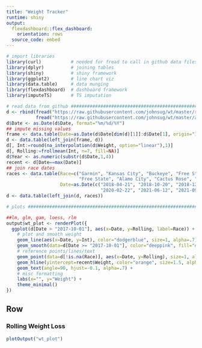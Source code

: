 ```yaml
---
title: "Weight Tracker"
runtime: shiny
output:
  flexdashboard::flex_dashboard:
    orientation: rows
  source_code: embed
---
```

  
```r
# import libraries
library(curl)           # needed for fread to call in github data files
library(dplyr)          # joining tables
library(shiny)          # shiny framework
library(ggplot2)        # line chart viz
library(data.table)     # data munging
library(flexdashboard)  # dashboard framework
library(imputeTS)       # TS imputation

# read data from github ##########################################################################
d <- rbind(fread("https://raw.githubusercontent.com/johnsug/wt/master/recent_wt.csv"), 
           fread("https://raw.githubusercontent.com/johnsug/wt/master/archived_wt.csv"))
d$Date <- as.Date(d$Date, format="%m/%d/%Y")
## impute missing values
frame <- data.table(Date=as.Date(d$Date[dim(d)[1]]:d$Date[1], origin="1970-01-01"))
d <- data.table(left_join(frame, d))
d[, Int:=round(na_interpolation(d$Weight, option="linear"),1)]
d[, Rolling:=frollmean(Int, n=7, fill=NA)]
d$Year <- as.numeric(substr(d$Date,1,4))
recent <- d[Date==max(Date)]
## join race dates
races <- data.table(Race=c("Garmin", "Kansas City", "Buckeye", "Free State", "Oregon", "St. George", "Psycho Wyco", 
                           "Free State", "Alamo City", "Cactus Rose", "Bandera"), 
                    Date=as.Date(c("2018-04-21", "2018-10-20", "2018-12-08", "2019-04-27", "2019-07-20", "2019-10-05", 
                                   "2020-02-22", "2021-06-12", "2021-09-11", "2021-10-22", "2022-01-08")))
d <- data.table(left_join(d, races))

# plots ##########################################################################################

##lm, glm, gam, loess, rlm
output$wt_plot <- renderPlot({
  ggplot(d[Date > "2017-10-01"], aes(x=Date, y=Rolling, label=Race)) + 
    # plot and smooth weight
    geom_line(aes(x=Date, y=Int), color="dodgerblue", size=1, alpha=.7) + 
    geom_smooth(data=d[Date >= "2017-10-01"], color="deeppink", fill="deeppink", alpha=.3, size=.5, method="loess", span=0.15) + 
    # reference points/lines/text
    geom_point(data=d[!is.na(Race)], aes(x=Date, y=Rolling), size=1, alpha=.5) + 
    geom_hline(yintercept=recent$Weight, color="orange", size=1.5, alpha=.3) + 
    geom_text(angle=90, hjust=-0.1, alpha=.7) + 
    # misc formatting
    labs(x="", y="Weight") + 
    theme_minimal()
})

```

Row {data-height=250}
---------------------------------------
  
### Rolling Weight Loss
```r
plotOutput("wt_plot")
```
